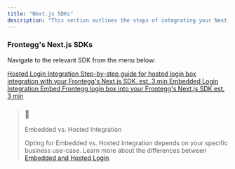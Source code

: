 ```yaml
---
title: "Next.js SDKs"
description: "This section outlines the steps of integrating your Next.js app with Frontegg's SDK"
---
```


### Frontegg's Next.js SDKs

Navigate to the relevant SDK from the menu below:

[ Hosted Login Integration Step-by-step guide for hosted login box integration with your Frontegg's Next.js SDK. est. 3 min ](https://docs.frontegg.com/v2.0.2/docs/nextjs-12-13-ssr-hosted-login) [ Embedded Login Integration Embed Frontegg login box into your Frontegg's Next.js SDK est. 3 min ](https://docs.frontegg.com/v2.0.2/docs/nextjs-12-13-ssr-embedded-logine) 

> ### 📘
> 
> Embedded vs. Hosted Integration
> 
> Opting for Embedded vs. Hosted Integration depends on your specific business use-case. Learn more about the differences between [Embedded and Hosted Login](/docs/embedded-vs-hosted-login).